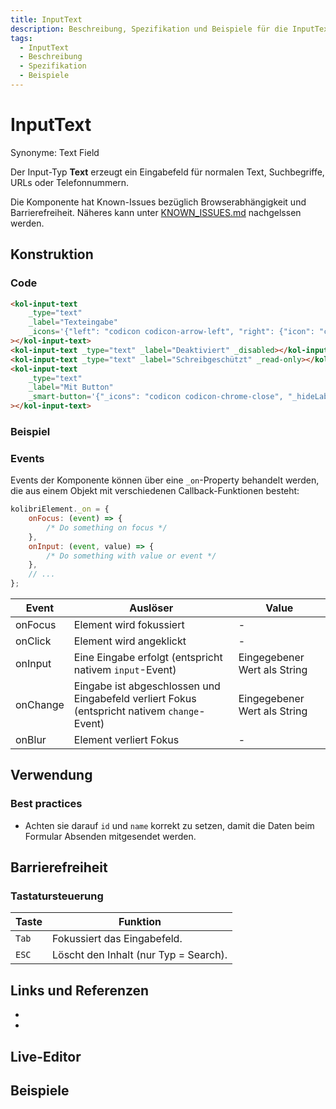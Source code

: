 ```yaml
---
title: InputText
description: Beschreibung, Spezifikation und Beispiele für die InputText-Komponente.
tags:
  - InputText
  - Beschreibung
  - Spezifikation
  - Beispiele
---
```



# InputText

Synonyme: Text Field

Der Input-Typ **Text** erzeugt ein Eingabefeld für normalen Text, Suchbegriffe, URLs oder Telefonnummern.

Die Komponente hat Known-Issues bezüglich Browserabhängigkeit und Barrierefreiheit. Näheres kann unter [KNOWN_ISSUES.md](https://github.com/public-ui/kolibri/blob/develop/KNOWN_ISSUES.md) nachgelssen werden.

## Konstruktion

### Code

```html
<kol-input-text
	_type="text"
	_label="Texteingabe"
	_icons='{"left": "codicon codicon-arrow-left", "right": {"icon": "codicon codicon-arrow-right", "style": {"font-size": "200%"}}}'
></kol-input-text>
<kol-input-text _type="text" _label="Deaktiviert" _disabled></kol-input-text>
<kol-input-text _type="text" _label="Schreibgeschützt" _read-only></kol-input-text>
<kol-input-text
	_type="text"
	_label="Mit Button"
	_smart-button='{"_icons": "codicon codicon-chrome-close", "_hideLabel": true, "_label": "Löschen"}'
></kol-input-text>
```

### Beispiel

<kol-input-text _type="text" _label="Texteingabe" _icons='{"left": "codicon codicon-arrow-left", "right": {"icon": "codicon codicon-arrow-right", "style": {"font-size": "200%"}}}'></kol-input-text>
<kol-input-text _type="text" _label="Deaktiviert" _disabled></kol-input-text>
<kol-input-text _type="text" _label="Schreibgeschützt" _read-only></kol-input-text>
<kol-input-text
	_type="text"
	_label="Mit Button"
	_smart-button='{"_icons": "codicon codicon-chrome-close", "_hideLabel": true, "_label": "Löschen"}'></kol-input-text>

### Events

Events der Komponente können über eine `_on`-Property behandelt werden, die aus einem Objekt mit verschiedenen Callback-Funktionen besteht:

```js
kolibriElement._on = {
	onFocus: (event) => {
		/* Do something on focus */
	},
	onInput: (event, value) => {
		/* Do something with value or event */
	},
	// ...
};
```

| Event    | Auslöser                                                                                     | Value                        |
| -------- | -------------------------------------------------------------------------------------------- | ---------------------------- |
| onFocus  | Element wird fokussiert                                                                      | -                            |
| onClick  | Element wird angeklickt                                                                      | -                            |
| onInput  | Eine Eingabe erfolgt (entspricht nativem `input`-Event)                                      | Eingegebener Wert als String |
| onChange | Eingabe ist abgeschlossen und Eingabefeld verliert Fokus (entspricht nativem `change`-Event) | Eingegebener Wert als String |
| onBlur   | Element verliert Fokus                                                                       | -                            |

## Verwendung

### Best practices

- Achten sie darauf `id` und `name` korrekt zu setzen, damit die Daten beim Formular Absenden mitgesendet werden.

## Barrierefreiheit

### Tastatursteuerung

| Taste | Funktion                              |
| ----- | ------------------------------------- |
| `Tab` | Fokussiert das Eingabefeld.           |
| `ESC` | Löscht den Inhalt (nur Typ = Search). |

## Links und Referenzen

- <kol-link _href="https://medium.com/@gavyn/til-autofocus-inputs-are-an-accessibility-problem-32ced60c3109" _target="_blank"></kol-link>
- <kol-link _href="https://www.jotform.com/blog/html5-datalists-what-you-need-to-know-78024/" _target="_blank"></kol-link>

<Readme />

<ExampleLink component="input-text" />

## Live-Editor

<LiveEditorCompact component="input-text" />

## Beispiele

<Configurator component="input-text" sample="basic" />
